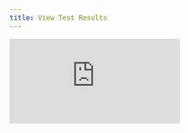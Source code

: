 ```yaml
---
title: View Test Results
---
```


<div
  style={{
    position: 'relative',
    paddingBottom: '64.63195691202873%',
    marginBottom: '20px',
    height: 0
  }}
>
  <iframe
    src="https://www.loom.com/embed/ba4c2f65aae94a80adabb1170e928863"
    frameborder="0"
    allowFullScreen="true"
    webkitallowfullscreen="true"
    mozallowfullscreen="true"
    style={{
      position: 'absolute',
      top: 0,
      left: 0,
      width: '100%',
      height: '100%'
    }}
  />
</div>

1. Above video explains about how to see results in github

2. Devcontainer's HTML results can be found at the root level in playwright-report/index.html.
   Copy entire directory to local and open the html report.
